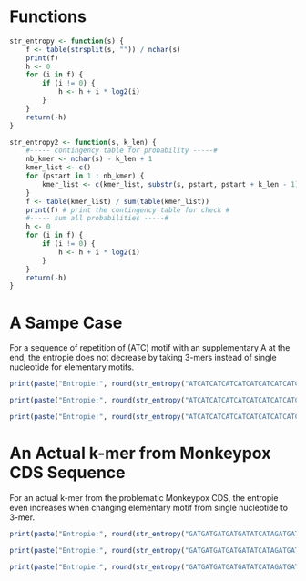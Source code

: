 # Functions
```{r}
str_entropy <- function(s) {
    f <- table(strsplit(s, "")) / nchar(s)
    print(f)
    h <- 0
    for (i in f) {
        if (i != 0) {
            h <- h + i * log2(i)
        }
    }
    return(-h)
}

str_entropy2 <- function(s, k_len) {
    #----- contingency table for probability -----#
    nb_kmer <- nchar(s) - k_len + 1
    kmer_list <- c()
    for (pstart in 1 : nb_kmer) {
        kmer_list <- c(kmer_list, substr(s, pstart, pstart + k_len - 1))
    }
    f <- table(kmer_list) / sum(table(kmer_list))
    print(f) # print the contingency table for check #
    #----- sum all probabilities -----#
    h <- 0
    for (i in f) {
        if (i != 0) {
            h <- h + i * log2(i)
        }
    }
    return(-h)
}
```

# A Sampe Case
For a sequence of repetition of (ATC) motif with an supplementary A at the end, the entropie does not decrease by taking 3-mers instead of single nucleotide for elementary motifs.

```{r}
print(paste("Entropie:", round(str_entropy("ATCATCATCATCATCATCATCATCATCATCA", 1), 6)))
```

```{r}
print(paste("Entropie:", round(str_entropy("ATCATCATCATCATCATCATCATCATCATCA", 2), 6)))
```

```{r}
print(paste("Entropie:", round(str_entropy("ATCATCATCATCATCATCATCATCATCATCA", 3), 6)))
```

# An Actual k-mer from Monkeypox CDS Sequence
For an actual k-mer from the problematic Monkeypox CDS, the entropie even increases when changing elementary motif from single nucleotide to 3-mer.

```{r}
print(paste("Entropie:", round(str_entropy("GATGATGATGATGATATCATAGATGATGATG", 1), 6)))
```

```{r}
print(paste("Entropie:", round(str_entropy("GATGATGATGATGATATCATAGATGATGATG", 2), 6)))
```

```{r}
print(paste("Entropie:", round(str_entropy("GATGATGATGATGATATCATAGATGATGATG", 3), 6)))
```